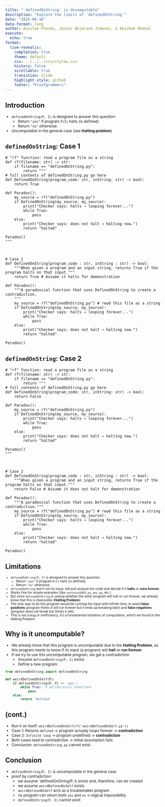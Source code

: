 ```yaml
---
title: "`definedOnString` is Uncomputable"
description: "Explore the limits of `definedOnString`"
date: "2025-09-16"
date-format: long
author: Ainslee Plesko, Javier Bejarano Jimenez, & Abishek Dhakal
execute:
  echo: true
format:
  live-revealjs:
    completion: true
    theme: default
    css: ../../../css/styles.css
    history: false
    scrollable: true
    transition: slide
    highlight-style: github
    footer: "Proofgrammers"
---
```


## Introduction

::: {.incremental style="margin-top: -0.15em; font-size: 0.85em;"}
- `definedOnString(P, I)` is designed to answer this question:
    - Return `"yes"` if program `P(I)` halts (is defined).
    - Return `"no"` otherwise.
- Uncomputable in the general case (see **Halting problem**)
:::

## `definedOnString`: Case 1

```pyodide
# "rf" function: read a program file as a string
def rf(filename: str) -> str:
    if filename == "definedOnString.py":
        return """
# full contents of definedOnString.py go here
def DefinedOnString(program_code: str, inString: str) -> bool:
    return True

def Paradox():
    my_source = rf("definedOnString.py")
    if DefinedOnString(my_source, my_source):
        print("Checker says: halts → looping forever...")
        while True:
            pass
    else:
        print("Checker says: does not halt → halting now.")
        return "halted"

Paradox()
"""



# Case 1
def DefinedOnString(program_code : str, inString : str) -> bool:
    """When given a program and an input string, returns True if the program halts on that input."""
    return True # Assume it halts for demonstration

def Paradox():
    """A paradoxical function that uses DefinedOnString to create a contradiction.
    """
    my_source = rf("definedOnString.py") # read this file as a string
    if DefinedOnString(my_source, my_source):
        print("Checker says: halts → looping forever...")
        while True:
            pass
    else:
        print("Checker says: does not halt → halting now.")
        return "halted"

Paradox()
```

## `definedOnString`: Case 2

```pyodide
# "rf" function: read a program file as a string
def rf(filename: str) -> str:
    if filename == "definedOnString.py":
        return """
# full contents of definedOnString.py go here
def DefinedOnString(program_code: str, inString: str) -> bool:
    return False

def Paradox():
    my_source = rf("definedOnString.py")
    if DefinedOnString(my_source, my_source):
        print("Checker says: halts → looping forever...")
        while True:
            pass
    else:
        print("Checker says: does not halt → halting now.")
        return "halted"

Paradox()
"""



# Case 2
def DefinedOnString(program_code : str, inString : str) -> bool:
    """When given a program and an input string, returns True if the program halts on that input."""
    return False # Assume it does not halt for demonstration

def Paradox():
    """A paradoxical function that uses DefinedOnString to create a contradiction."""
    my_source = rf("definedOnString.py") # read this file as a string
    if DefinedOnString(my_source, my_source):
        print("Checker says: halts → looping forever...")
        while True:
            pass
    else:
        print("Checker says: does not halt → halting now.")
        return "halted"
    
Paradox()
```

## Limitations

::: {.incremental style="margin-top: -0.15em; font-size: 0.73em;"}
- `definedOnString(P, I)` is designed to answer this question:
    - Return `"yes"` if program `P(I)` halts (is defined).
    - Return `"no"` otherwise.
- `definedOnString` won't run its input; will just analyze the code and decide if it **halts** or **runs forever**.
- Works fine for simple examples (like `containsGAGA.py`, `yes.py`, etc.)
- But since `definedOnString` is seeing whether the other program will halt or run forever, we already know that this is impossible (**Halting Problem**)
- The only way to do this program would be running the input with infinite time, to avoid **false positives** (program thinks it will run forever but it ends up breaking later) and **false negatives** (program does not break but thinks it will).
- This is not a bug or inefficiency, it’s a fundamental limitation of computation, which we found in the Halting Problem.
:::

## Why is it uncomputable?

::: {.incremental style="margin-top: -0.15em; font-size: 0.85em;"}

- We already know that this program is uncomputable due to the **Halting Problem**, as this program needs to know if its input (a program) will **halt** or **run forever**.
- If we try to use this uncomputable program, we get a contradiction:
    - Assume `definedOnString(P, I)` exists
    - Define a new program:

```python
from definedOnString import definedOnString

def weirdDefinedOnSelf(P):
    if definedOnString(P, P) == 'yes':
        while True:  # deliberately undefined
            pass
    else:
        return 'defined'
```
:::

## (cont.)

::: {.incremental style="margin-top: -0.15em; font-size: 0.85em;"}
- Run it on itself: `weirdDefinedOnSelf(rf('weirdDefinedOnSelf.py'))`
- Case 1: Returns `defined` → program actually loops forever → **contradiction**
- Case 2: `Infinite loop` → program undefined → **contradiction**
- Both cases lead to contradiction → initial assumption fails
- Conclusion: `definedOnString.py` cannot exist.
:::

## Conclusion

::: {.incremental style="margin-top: -0.15em; font-size: 0.85em;"}
- `definedOnString(P, I)` is uncomputable in the general case
- proof by contradiction:
    - we assume `definedOnString(P, I) exists and, therefore, can be created
    - we assume `weirdDefinedOnSelf` exists
    - `weirdDefinedOnSelf` acts as a troublemaker program
    - no program can return both `yes` and `no` -> logical impossibility
    - `definedOnString(P, I)` cannot exist
:::